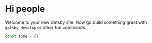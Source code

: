 # Hi people

Welcome to your new Gatsby site.
Now go build something great with `gatsby develop` or other fun commands.

```js
const some = {}
```
